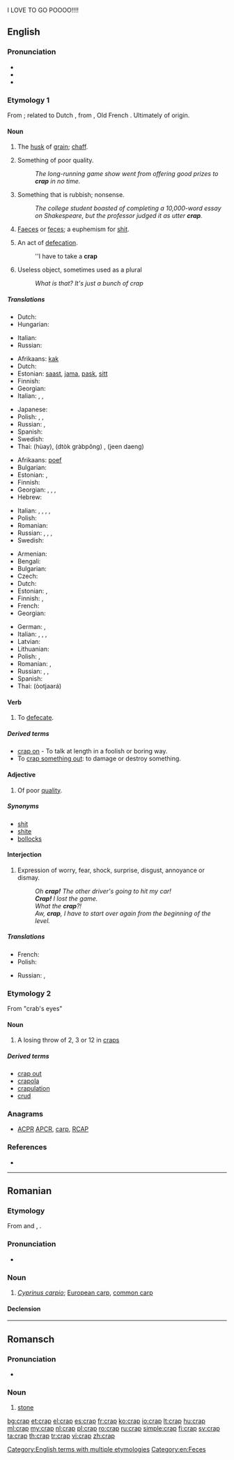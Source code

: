 I LOVE TO GO POOOO!!!!






{{also|CRAP}}
==English==

===Pronunciation===
* {{IPA|/kɹæp/}}
* {{rhymes|æp}}
* {{audio|En-us-crap.ogg|Audio (US)}}

===Etymology 1===
From {{etyl|enm|en}}; related to Dutch {{term|krappe|lang=nl}}, from {{term|krappen|lang=nl}}, Old French {{term|crappe|lang=fro}}. Ultimately of {{etyl|gem-pro|en}} origin.

====Noun====
{{rfc}}
{{en-noun|-|s}}

# {{obsolete}} The [[husk]] of [[grain]]; [[chaff]].
# {{slang}} Something of poor quality.
#: ''The long-running game show went from offering good prizes to '''crap''' in no time.''
# {{slang|vulgar}} Something that is rubbish; nonsense.
#: ''The college student boasted of completing a 10,000-word essay on Shakespeare, but the professor judged it as utter '''crap'''.''
# {{slang|vulgar}} [[faeces|Faeces]] or [[feces]]; a euphemism for [[shit]].
# {{slang|vulgar|countable}} An act of [[defecation]].
#: ''I have to take a '''crap'''
# {{slang}} Useless object, sometimes used as a plural
#: ''What is that?'' ''It's just a bunch of crap''

=====Translations=====
{{trans-top|husk of grain}}
* Dutch: {{t+|nl|kaf|n}}
* Hungarian: {{t+|hu|korpa}}
{{trans-mid}}
* Italian: {{t+|it|crusca|f}}
* Russian: {{t+|ru|мякина|m|tr=mjakína}}
{{trans-bottom}}

{{trans-top|something of poor quality}}
* Afrikaans: [[kak]]
* Dutch: {{t+|nl|rotzooi|m|f}}
* Estonian: [[saast]], [[jama]], [[pask]], [[sitt]]
* Finnish: {{t+|fi|paska}}
* Georgian: {{t-|ka|სუსტი|sc=Geor}}
* Italian: {{t+|it|schifezza|f}}, {{t-|it|porcheria|f}}, {{t+|it|cesso|m}}
{{trans-mid}}
* Japanese: {{t+|ja|かす|tr=kasu}}
* Polish: {{t-|pl|dziadostwo|n}}, {{t+|pl|szajs|m}}, {{t+|pl|badziewie|n}}
* Russian: {{t+|ru|фигня|f|tr=fignjá}}, {{t+|ru|отстой|m|sc=Cyrl|tr=otstój}}
* Spanish: {{t+|es|basura|f}}
* Swedish: {{t+|sv|skräp|n}}
* Thai: {{Thai|[[ห่วย]]}} (hùay), {{Thai|[[ตกกระป๋อง]]}} (dtòk gràbpŏng) , {{Thai|[[จีนแดง]]}} (jeen daeng)
{{trans-bottom}}

{{trans-top|nonsense}}
* Afrikaans: [[poef]]
* Bulgarian: {{t+|bg|глупости|p}}
* Estonian: {{t-|et|jama}}, {{t-|et|pask}}
* Finnish: {{t+|fi|paska}}
* Georgian: {{t-|ka|უაზრობა|sc=Geor}}, {{t-|ka|ნონსენსი|sc=Geor}}, {{t-|ka|დებილობა|sc=Geor}}, {{t-|ka|ნაგავი|sc=Geor}}
* Hebrew: {{t+|he|חרא|tr=h'ara}}
{{trans-mid}}
* Italian: {{t+|it|sciocchezza|f}}, {{t-|it|cagata|f}}, {{t+|it|stronzata|f}}, {{t+|it|cazzata|f}}, {{t-|it|cacata|f}}
* Polish: {{t+|pl|pierdoły|p}}
* Romanian: {{t-|ro|porcărie}}
* Russian: {{t+|ru|чепуха|f|tr=čepuxá}}, {{t+|ru|фигня|f|tr=fignjá}}, {{t+|ru|чушь|f|tr=čušʹ|sc=Cyrl}}, {{t+|ru|хрень|f|tr=xrenʹ|sc=Cyrl}}
* Swedish: {{t+|sv|skräp|n}}
{{trans-bottom}}

{{trans-top|excrement}}
* Armenian: {{t-|hy|քաք|tr=k’ak’}}
* Bengali: {{t-|bn|হাগু|tr=hagu|sc=Beng}}
* Bulgarian: {{t+|bg|лайно|n}}
* Czech: {{t+|cs|hovno|n}}
* Dutch: {{t+|nl|poep}}
* Estonian: {{t-|et|pask}}, {{t+|et|sitt}}
* Finnish: {{t+|fi|paska}}, {{t+|fi|kakka}}
* French: {{t+|fr|crotte|f}}
* Georgian: {{t-|ka|მძღნერი|sc=Geor}}
{{trans-mid}}
* German: {{t+|de|Scheiße}}, {{t+|de|Kacke|f}}
* Italian: {{t+|it|schifezza}},  {{t+|it|escrementi|p}},  {{t+|it|merda}}, {{t+|it|cacca|f}}
* Latvian: {{t-|lv|sūds|m}}
* Lithuanian: {{t+|lt|šūdas|m}}
* Polish: {{t+|pl|łajno|n}}, {{t+|pl|gówno|n}}
* Romanian: {{t-|ro|căcat|m}}, {{t-|ro|rahat|m}}
* Russian: {{t+|ru|дерьмо|n|tr=derʹmó}}, {{t+|ru|говно|n|tr=govnó}}, {{t-|ru|гомно|n|tr=gomnó}}
* Spanish: {{t+|es|mierda|f}}
* Thai: {{Thai|[[อุจจาระ]]}} (òotjaará)
{{trans-bottom}}

====Verb====
{{en-verb|crap|p|ing}}

# {{slang}} To [[defecate]].

=====Derived terms=====
* [[crap on]] - {{qualifier|UK}} To talk at length in a foolish or boring way.
* To [[crap out|crap something out]]: to damage or destroy something.

====Adjective====
{{en-adj|crapper|crappest}}

# {{somewhat|vulgar}} Of poor [[quality]].

=====Synonyms=====
* [[shit]]
* [[shite]]
* [[bollocks]]

====Interjection====
{{en-interj}}

# {{slang}} Expression of worry, fear, shock, surprise, disgust, annoyance or dismay.
#: ''Oh '''crap!''' The other driver's going to hit my car!''
#: '''''Crap!''' I lost the game.''
#: ''What the '''crap'''?!''
#: ''Aw, '''crap''', I have to start over again from the beginning of the level.''

=====Translations=====
{{trans-top|expression of worry, disgust}}
* French: {{t+|fr|crotte}}
* Polish: {{t+|pl|kurde}}
{{trans-mid}}
* Russian: {{t+|ru|чёрт|tr=čort|sc=Cyrl}}, {{t+|ru|блядь|tr=bljadʹ|sc=Cyrl}} {{qualifier|vulgar}}
{{trans-bottom}}

===Etymology 2===
From "crab's eyes"

====Noun====
{{en-noun}}

# {{gambling}} A losing throw of 2, 3 or 12 in [[craps]]

=====Derived terms=====
* [[crap out]]
* [[crapola]]
* [[crapulation]]
* [[crud]]

===Anagrams===
* [[ACPR#English|ACPR]] [[APCR#English|APCR]], [[carp#English|carp]], [[RCAP#English|RCAP]]

===References===
* {{R:BBS}}

[[Category:English terms with multiple etymologies]]
[[Category:en:Feces]]

----

==Romanian==

===Etymology===
From {{etyl|sh|ro}} and {{etyl|bg|ro}} {{term|крап|sc=Cyrl}}, {{term|krap}}.

===Pronunciation===
* {{IPA|/krap/|lang=ro}}

===Noun===
{{ro-noun|m|crapi}}

# ''[[species:Cyprinus carpio|Cyprinus carpio]]''; [[European carp]], [[common carp]]

====Declension====
{{ro-noun-m}}

----

==Romansch==

===Pronunciation===
* {{IPA|[krap]|lang=rm}}

===Noun===
{{rm-noun|m}}

# [[stone]]

[[bg:crap]]
[[et:crap]]
[[el:crap]]
[[es:crap]]
[[fr:crap]]
[[ko:crap]]
[[io:crap]]
[[lt:crap]]
[[hu:crap]]
[[ml:crap]]
[[my:crap]]
[[nl:crap]]
[[pl:crap]]
[[ro:crap]]
[[ru:crap]]
[[simple:crap]]
[[fi:crap]]
[[sv:crap]]
[[ta:crap]]
[[th:crap]]
[[tr:crap]]
[[vi:crap]]
[[zh:crap]]